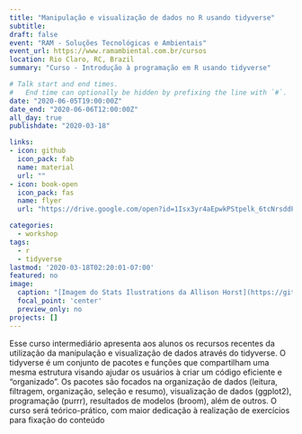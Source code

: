 ```yaml
---
title: "Manipulação e visualização de dados no R usando tidyverse"
subtitle: 
draft: false
event: "RAM - Soluções Tecnológicas e Ambientais"
event_url: https://www.ramambiental.com.br/cursos
location: Rio Claro, RC, Brazil
summary: "Curso - Introdução à programação em R usando tidyverse"

# Talk start and end times.
#   End time can optionally be hidden by prefixing the line with `#`.
date: "2020-06-05T19:00:00Z"
date_end: "2020-06-06T12:00:00Z"
all_day: true
publishdate: "2020-03-18"

links:
- icon: github
  icon_pack: fab
  name: material
  url: ""
- icon: book-open
  icon_pack: fas
  name: flyer
  url: "https://drive.google.com/open?id=1Isx3yr4aEpwkPStpelk_6tcNrsddP_pY"

categories:
  - workshop
tags:
  - r
  - tidyverse
lastmod: '2020-03-18T02:20:01-07:00'
featured: no
image:
  caption: "[Imagem do Stats Ilustrations da Allison Horst](https://github.com/allisonhorst/stats-illustrations)"
  focal_point: 'center'
  preview_only: no
projects: []
---
```


Esse curso intermediário apresenta aos alunos os recursos recentes da utilização da manipulação e visualização de dados através do tidyverse. O tidyverse é um conjunto de pacotes e funções que compartilham uma mesma estrutura visando ajudar os usuários à criar um código eficiente e “organizado”. Os pacotes são focados na organização de dados (leitura, filtragem, organização, seleção e resumo), visualização de dados (ggplot2), programação (purrr), resultados de modelos (broom), além de outros. O curso será teórico-prático, com maior dedicação à realização de exercícios para fixação do conteúdo